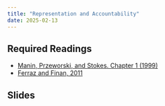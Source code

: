 ```yaml
---
title: "Representation and Accountability"
date: 2025-02-13
---
```

  
  
## Required Readings
  
  - [Manin, Przeworski, and Stokes. Chapter 1 (1999)](/files/Democracy_Accountability_and_Representation.pdf)
  - [Ferraz and Finan, 2011](/files/ferraz-finan-2011-electoral-accountability-and-corruption-evidence-from-the-audits-of-local-governments)

## Slides

<!-- - [Slides](/slides/c2_account1.html) -->

